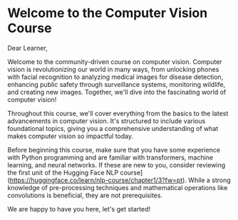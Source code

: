 # Welcome to the Computer Vision Course

Dear Learner,

Welcome to the community-driven course on computer vision. Computer vision is revolutionizing our world in many ways, from unlocking phones with facial recognition to analyzing medical images for disease detection, enhancing public safety through surveillance systems, monitoring wildlife, and creating new images. Together, we'll dive into the fascinating world of computer vision!

Throughout this course, we'll cover everything from the basics to the latest advancements in computer vision. It's structured to include various foundational topics, giving you a comprehensive understanding of what makes computer vision so impactful today.

Before beginning this course, make sure that you have some experience with Python programming and are familiar with transformers, machine learning, and neural networks. If these are new to you, consider reviewing the first unit of the Hugging Face NLP course](https://huggingface.co/learn/nlp-course/chapter1/3?fw=pt). While a strong knowledge of pre-processing techniques and mathematical operations like convolutions is beneficial, they are not prerequisites.

We are happy to have you here, let's get started!
